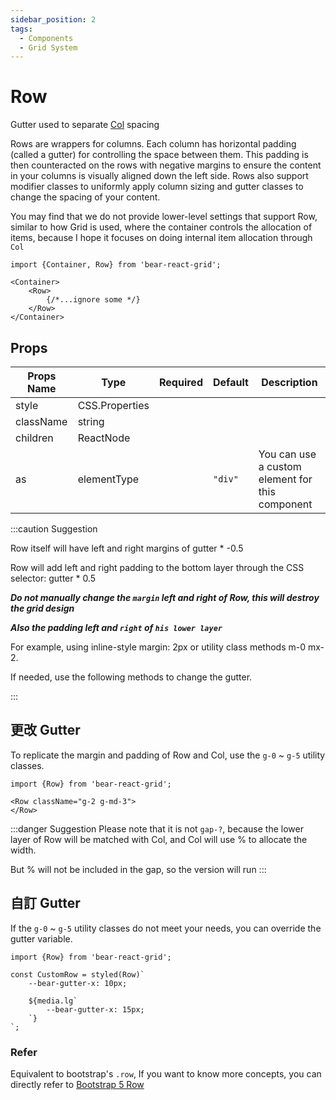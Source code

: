 ```yaml
---
sidebar_position: 2
tags:
  - Components
  - Grid System
---
```




# Row

Gutter used to separate [Col](/docs/layout/grid-system/col) spacing

Rows are wrappers for columns. Each column has horizontal padding (called a gutter) for controlling the space between them. This padding is then counteracted on the rows with negative margins to ensure the content in your columns is visually aligned down the left side. Rows also support modifier classes to uniformly apply column sizing and gutter classes to change the spacing of your content.

You may find that we do not provide lower-level settings that support Row, similar to how Grid is used, where the container controls the allocation of items, because I hope it focuses on doing internal item allocation through `Col`


```tsx
import {Container, Row} from 'bear-react-grid';

<Container>
    <Row>
        {/*...ignore some */}
    </Row>
</Container>
```

## Props

| Props Name | Type                                | Required | Default | Description                |
|------------|-------------------------------------| -------- |---------|----------------------------|
| style      | CSS.Properties                      |          |         |                             |
| className  | string                              |          |         |                              |
| children   | ReactNode                           |          |         |                             |
| as         | elementType                         |          | `"div"` | You can use a custom element for this component                    |

:::caution Suggestion

Row itself will have left and right margins of gutter * -0.5

Row will add left and right padding to the bottom layer through the CSS selector: gutter * 0.5

***Do not manually change the `margin` left and right of Row, this will destroy the grid design***

***Also the padding left and `right` of `his lower layer`***

For example, using inline-style margin: 2px or utility class methods m-0 mx-2.

If needed, use the following methods to change the gutter.

:::


## 更改 Gutter

To replicate the margin and padding of Row and Col, use the `g-0` ~ `g-5` utility classes.


```tsx
import {Row} from 'bear-react-grid';

<Row className="g-2 g-md-3">
</Row>
```


:::danger Suggestion
Please note that it is not `gap-?`, because the lower layer of Row will be matched with Col, and Col will use % to allocate the width.

But % will not be included in the gap, so the version will run
:::

## 自訂 Gutter

If the `g-0` ~ `g-5` utility classes do not meet your needs, you can override the gutter variable.

```tsx
import {Row} from 'bear-react-grid';

const CustomRow = styled(Row)`
    --bear-gutter-x: 10px;

    ${media.lg`
        --bear-gutter-x: 15px;
    `}
`;
```


<SampleRow/>


### Refer

Equivalent to bootstrap's `.row`, If you want to know more concepts, you can directly refer to [Bootstrap 5 Row](https://getbootstrap.com/docs/5.3/layout/gutters/#row-columns-gutters)
